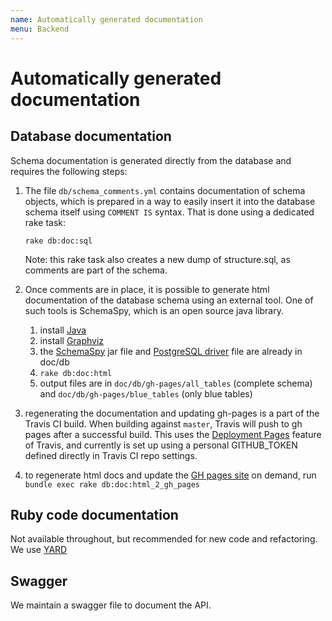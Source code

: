 ```yaml
---
name: Automatically generated documentation
menu: Backend
---
```


# Automatically generated documentation

## Database documentation

Schema documentation is generated directly from the database and requires the following steps:

1. The file `db/schema_comments.yml` contains documentation of schema objects, which is prepared in a way to easily insert it into the database schema itself using `COMMENT IS` syntax.
That is done using a dedicated rake task:

    `rake db:doc:sql`

    Note: this rake task also creates a new dump of structure.sql, as comments are part of the schema.
2. Once comments are in place, it is possible to generate html documentation of the database schema using an external tool. One of such tools is SchemaSpy, which is an open source java library.
    1. install [Java](http://www.oracle.com/technetwork/java/javase/downloads/index.html)
    2. install [Graphviz](http://www.graphviz.org/)
    3. the [SchemaSpy](http://schemaspy.readthedocs.io/en/latest/index.html) jar file and [PostgreSQL driver](https://jdbc.postgresql.org/download.html) file are already in doc/db
    4. `rake db:doc:html`
    5. output files are in `doc/db/gh-pages/all_tables` (complete schema) and `doc/db/gh-pages/blue_tables` (only blue tables)
3. regenerating the documentation and updating gh-pages is a part of the Travis CI build. When building against `master`, Travis will push to gh pages after a successful build. This uses the [Deployment Pages](https://docs.travis-ci.com/user/deployment/pages/) feature of Travis, and currently is set up using a personal GITHUB_TOKEN defined directly in Travis CI repo settings.
4. to regenerate html docs and update the [GH pages site](https://vizzuality.github.io/trase-api/) on demand, run `bundle exec rake db:doc:html_2_gh_pages`

## Ruby code documentation

Not available throughout, but recommended for new code and refactoring. We use [YARD](https://www.rubydoc.info/gems/yard/file/docs/GettingStarted.md)

## Swagger

We maintain a swagger file to document the API.
